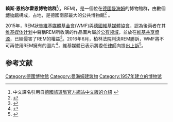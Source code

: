 {{Infobox museum
| native_name         = Reiss-Engelhorn-Museen
| native_name_lang    = de
| logo                = 
| logo_upright        = 
| logo_alt            = 
| logo_caption        = 
| image               = Reiss-Museum Mannheim Portal.jpg
| image_upright       = 
| alt                 = 
| caption             = 
| coordinates         = {{Coord|49.48888|8.46212|region:de_type:landmark|display=inline,title}}
| former_name         = 
| established         = <!-- {{Start date|YYYY|MM|DD|df=y}} -->
| dissolved           = <!-- {{End date|YYYY|MM|DD|df=y}} -->
| location            = [[德國|德國]][[曼海姆|曼海姆]] 
| type                = 
| accreditation       = 
| key_holdings        = 
| collections         = 
| collection_size     = ~1.2 million objects
| visitors            = 
| founder             = 
| director            = 
| president           = 
| chairperson         =
| curator             = 
| historian           =
| owner               = 
| network             = 
| website             = {{URL|www.rem-mannheim.de/|官方網站}}{{en}}{{de}}{{fr}}
}}

'''赖斯·恩格尔霍恩博物馆群'''<ref>中文譯名引用自[http://www.germany.travel/cn/towns-cities-culture/museums/themed-general-museums/reiss-engelhorn-museums-mannheim.html 德國旅遊局官方網站中文版的介紹] {{Wayback|url=http://www.germany.travel/cn/towns-cities-culture/museums/themed-general-museums/reiss-engelhorn-museums-mannheim.html |date=20180531172605 }}</ref>({{lang-de|'''R'''eiss-'''E'''ngelhorn-'''M'''useen}}，REM)，是一個位在[[德國|德國]][[曼海姆|曼海姆]]的博物館群，由數個[[博物館|博物館]]構成，占地{{convert|11,300|sqm|sqft}}，是德國南部最大的公共博物館<ref name="website">{{cite web | url=http://www.rem-mannheim.de/en/ | title=Reiss-Engelhorn-Museen | accessdate=24 November 2015 | archive-date=2020-05-13 | archive-url=https://web.archive.org/web/20200513112958/https://www.rem-mannheim.de/en/ | dead-url=no }}</ref> 。

2015年，REM狀告[[維基媒體基金會|維基媒體基金會]](WMF)與[[德國維基媒體協會|德國維基媒體協會]]，認為後兩者在其[[维基媒体计划|维基媒体计划]]中聲稱REM所收購的作品圖片屬於[[公有领域|公有领域]]，並放在[[維基共享資源|維基共享資源]]，已經侵害了REM的權益<ref name="Johanna Eberhardt20150711">{{cite news|author1=Johanna Eberhardt|title=Streit zwischen Mannheimer Museum und Wikipedia Museumschef droht mit Klage|url=http://www.stuttgarter-zeitung.de/inhalt.streit-zwischen-mannheimer-museum-und-wikipedia-museumschef-droht-mit-klage.2c2dca9c-2973-45ae-9a80-fc8a840816c0.html|accessdate=2016-06-23|agency={{link-de|斯圖加特日報|Stuttgarter Zeitung}}|date=2015-07-11|language=de|archive-date=2016-08-14|archive-url=https://web.archive.org/web/20160814155803/http://www.stuttgarter-zeitung.de/inhalt.streit-zwischen-mannheimer-museum-und-wikipedia-museumschef-droht-mit-klage.2c2dca9c-2973-45ae-9a80-fc8a840816c0.html|dead-url=no}}</ref>。2016年6月，柏林法院判決REM勝訴，WMF將不可再使用REM擁有的圖片<ref name="joe20160622">{{cite news|author1=joe|title=Streit über Fotorechte Teilniederlage für Wikipedia|url=http://www.stuttgarter-zeitung.de/inhalt.streit-ueber-fotorechte-teilniederlage-fuer-wikipedia.7fa15cc2-e0c8-4691-ad7d-d7d8d46b4289.html|accessdate=2016-06-23|agency=斯圖加特日報|date=2016-06-22|language=de|archive-date=2016-10-18|archive-url=https://web.archive.org/web/20161018190700/http://www.stuttgarter-zeitung.de/inhalt.streit-ueber-fotorechte-teilniederlage-fuer-wikipedia.7fa15cc2-e0c8-4691-ad7d-d7d8d46b4289.html|dead-url=no}}</ref>，維基媒體已表示將委任[[律師|律師]]向{{link-de|柏林上訴法院|Kammergericht}}提出[[上訴|上訴]]<ref>{{cite web|author1=John Weitzmann|title=Erklärung zum Fall Reiss-Engelhorn-Museen [Update]|url=http://blog.wikimedia.de/2016/06/21/erklaerung-zum-fall-reiss-engelhorn-museen/|publisher=[[德國維基媒體協會|德國維基媒體協會]]|accessdate=2016-06-23|language=de|date=2016-06-21|archive-date=2020-11-08|archive-url=https://web.archive.org/web/20201108134011/https://blog.wikimedia.de/2016/06/21/erklaerung-zum-fall-reiss-engelhorn-museen/|dead-url=no}}</ref>。



==参考文献==
{{reflist}}
{{commons|Category:Reiss-Engelhorn-Museen}}
{{Authority control}}
[[Category:德國博物館|Category:德國博物館]]
[[Category:曼海姆建筑物|Category:曼海姆建筑物]]
[[Category:1957年建立的博物馆|Category:1957年建立的博物馆]]